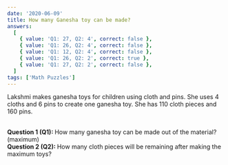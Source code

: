 ```yaml
---
date: '2020-06-09'
title: How many Ganesha toy can be made?
answers:
  [
    { value: 'Q1: 27, Q2: 4', correct: false },
    { value: 'Q1: 26, Q2: 4', correct: false },
    { value: 'Q1: 12, Q2: 4', correct: false },
    { value: 'Q1: 26, Q2: 2', correct: true },
    { value: 'Q1: 27, Q2: 2', correct: false },
  ]
tags: ['Math Puzzles']
---
```


Lakshmi makes ganesha toys for children using cloth and pins. She uses 4 cloths and 6 pins to create one ganesha toy. She has 110 cloth pieces and 160 pins.

<br />
<strong>Question 1 (Q1): </strong>How many ganesha toy can be made out of the material?
(maximum)
<br />
<strong>Question 2 (Q2): </strong>How many cloth pieces will be remaining after making
the maximum toys?
